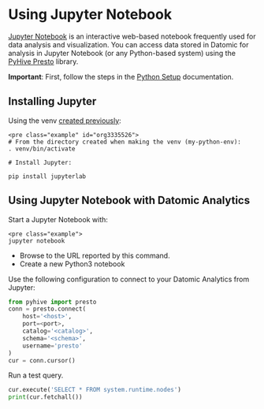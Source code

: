 Using Jupyter Notebook
======================

[Jupyter Notebook](https://jupyter.org/) is an interactive web-based notebook frequently used for data analysis and visualization. You can access data stored in Datomic for analysis in Jupyter Notebook (or any Python-based system) using the [PyHive Presto](https://github.com/dropbox/PyHive) library.

**Important**: First, follow the steps in the [Python Setup](analytics-python.html) documentation.

Installing Jupyter
------------------

Using the venv [created previously](analytics-python.html#setup-venv):

```
<pre class="example" id="org3335526">
# From the directory created when making the venv (my-python-env):
. venv/bin/activate

# Install Jupyter:

pip install jupyterlab
```





Using Jupyter Notebook with Datomic Analytics
---------------------------------------------

Start a Jupyter Notebook with:

```
<pre class="example">
jupyter notebook
```

- Browse to the URL reported by this command.
- Create a new Python3 notebook

Use the following configuration to connect to your Datomic Analytics from Jupyter:

```python
from pyhive import presto
conn = presto.connect(
    host='<host>',
    port=<port>,
    catalog='<catalog>',
    schema='<schema>',
    username='presto'
)
cur = conn.cursor()
```



Run a test query.

```python
cur.execute('SELECT * FROM system.runtime.nodes')
print(cur.fetchall())
```
